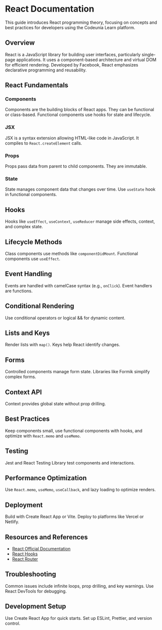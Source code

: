 # React Documentation

This guide introduces React programming theory, focusing on concepts and best practices for developers using the Codeunia Learn platform.

## Overview

React is a JavaScript library for building user interfaces, particularly single-page applications. It uses a component-based architecture and virtual DOM for efficient rendering. Developed by Facebook, React emphasizes declarative programming and reusability.

## React Fundamentals

### Components

Components are the building blocks of React apps. They can be functional or class-based. Functional components use hooks for state and lifecycle.

### JSX

JSX is a syntax extension allowing HTML-like code in JavaScript. It compiles to `React.createElement` calls.

### Props

Props pass data from parent to child components. They are immutable.

### State

State manages component data that changes over time. Use `useState` hook in functional components.

## Hooks

Hooks like `useEffect`, `useContext`, `useReducer` manage side effects, context, and complex state.

## Lifecycle Methods

Class components use methods like `componentDidMount`. Functional components use `useEffect`.

## Event Handling

Events are handled with camelCase syntax (e.g., `onClick`). Event handlers are functions.

## Conditional Rendering

Use conditional operators or logical && for dynamic content.

## Lists and Keys

Render lists with `map()`. Keys help React identify changes.

## Forms

Controlled components manage form state. Libraries like Formik simplify complex forms.

## Context API

Context provides global state without prop drilling.

## Best Practices

Keep components small, use functional components with hooks, and optimize with `React.memo` and `useMemo`.

## Testing

Jest and React Testing Library test components and interactions.

## Performance Optimization

Use `React.memo`, `useMemo`, `useCallback`, and lazy loading to optimize renders.

## Deployment

Build with Create React App or Vite. Deploy to platforms like Vercel or Netlify.

## Resources and References

- [React Official Documentation](https://reactjs.org/docs/)
- [React Hooks](https://reactjs.org/docs/hooks-intro.html)
- [React Router](https://reactrouter.com/)

## Troubleshooting

Common issues include infinite loops, prop drilling, and key warnings. Use React DevTools for debugging.

## Development Setup

Use Create React App for quick starts. Set up ESLint, Prettier, and version control.
